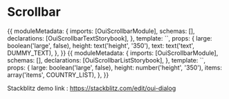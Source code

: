 
<Meta title="Scrollbar" component={Scrollbar} />

# Scrollbar

<Canvas>
  <Story name="regular">
    {{
      moduleMetadata: {
        imports: [OuiScrollbarModule],
        schemas: [],
        declarations: [OuiScrollbarTextStorybook],
      },
      template: `<oui-scrollbar-text-storybook
        [large]="large"
        [height]="height"
        [text]="text"></oui-scrollbar-text-storybook>`,
      props: {
        large: boolean('large', false),
        height: text('height', '350'),
        text: text('text', DUMMY_TEXT),
      },
    }}
  </Story>
</Canvas>

<Canvas>
  <Story name="list">
    {{
      moduleMetadata: {
        imports: [OuiScrollbarModule],
        schemas: [],
        declarations: [OuiScrollbarListStorybook],
      },
      template: `<oui-scrollbar-list-storybook
  [large]="large"
  [height]="height"
  [items]="items"></oui-scrollbar-list-storybook>`,
      props: {
        large: boolean('large', false),
        height: number('height', '350'),
        items: array('items', COUNTRY_LIST),
      },
    }}
  </Story>
</Canvas>

Stackblitz demo link : https://stackblitz.com/edit/oui-dialog

<ArgsTable of={OuiScrollbarModule} />

